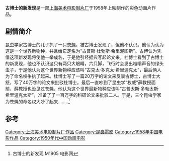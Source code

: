 {{Infobox Film
|片名          = 古博士的新发现
|其他名称      = 
|图像          = 
|图像说明      = 
|导演          =[[钱家骏|钱家骏]]
|监制          = 
|制片          = 
|编剧          = [[张骏祥|张骏祥]]
|剧本          = 
|故事          = 
|原著          = 
|旁白          = 
|统筹          = 
|主演          = 
|分级          = 
|副标题        = 
|主题曲        = 
|片头曲        = 
|片尾曲        = 
|配乐          = 
|摄影          = 
|剪辑          = 
|制片商        = [[上海美术电影制片厂|上海美术电影制片厂]]
|发行商        = 
|上映日期      = 1958年
|发行日期      = 
|片长          = 20分钟
|产地          = {{CHNML}}
|语言          = [[汉语普通话|汉语普通话]]
|官方网站      = 
|预算          = 
|票房          = 
|前集          = 
|续集          = 
|中国大陆片名  = 
|香港片名      = 
|澳门片名      = 
|台湾片名      = 
|新马片名      = 
|sarft_id    = <!-- 公映许可号码 -->
|amg_id      = <!-- AMG（All Media Guide）ID -->
|imdb_id     = <!-- IMDB（互联网电影数据库）ID -->
}}
'''古博士的新发现'''是一部[[上海美术电影制片厂|上海美术电影制片厂]]于1958年上映制作的彩色动画片作品。

==剧情简介==
昆虫学家古博士的儿子抓了一只[[苍蝇|苍蝇]]，被古博士发现了，但他不认识。他认为认为这是一个世界新物种，并且给它定名为“古普斯·杜勃斯·希里渥图斯”。古博认为凭借这项新发现将使他一举成名，于是他引经据典写起论文来。杜博士看到了古博士的新发现，他也不认识这只有两只大眼睛，六只脚，飞行时会发出嗡嗡声音的绿头虫子，于是他认为这个世界新物种应该叫“古克太·多克太·希里渥克太”，最后俩人为了命名权争执了起来。杜博士写了一篇20万字的论文来反驳古博士，古博士大怒，写了40万字的论文来批驳杜博士。最后一直吵到了昆虫学“权威”薛教授面前，薛教授也没见过苍蝇，他认为这个世界最新物种应该叫“古普太斯·多勃太斯·希里渥克太斯”，准备了了一百万字的科研论文来批驳二人。于是，三个昆虫学家为苍蝇的命名权大吵了起来........<ref>[http://www.m1905.com/mdb/film/2213753/scenario/ ] {{Wayback|url=http://www.m1905.com/mdb/film/2213753/scenario/ |date=20140529052223 }}古博士的新发现 M1905 电影网</ref>
==参考==
{{reflist}}

{{上海美术电影制片厂1950年代作品}}
[[Category:上海美术电影制片厂作品|Category:上海美术电影制片厂作品]]
[[Category:昆蟲電影|Category:昆蟲電影]]
[[Category:1958年中国电影作品|Category:1958年中国电影作品]]
[[Category:1950年代中国动画电影|Category:1950年代中国动画电影]]